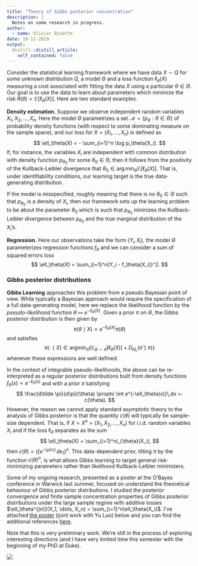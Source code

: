 ```yaml
---
title: "Theory of Gibbs posterior concentration"
description: |
  Notes on some research in progress.
author:
  - name: Olivier Binette
date: 10-11-2019
output:
  distill::distill_article:
    self_contained: false
---
```


Consider the statistical learning framework where we have data $X\sim Q$ for some unknown distribution $Q$, a model $\Theta$ and a loss function $\ell_\theta(X)$ measuring a cost associated with fitting the data $X$ using a particular $\theta\in\Theta$. Our goal is to use the data to learn about parameters which minimize the risk $R(\theta) = \mathbb{E}[\ell_\theta(X)]$. Here are two standard examples.

**Density estimation.** Suppose we observe independent random variables $X_1, X_2, \dots, X_n$. Here the model $\Theta$ parametrizes a set $\mathcal{M} = \{p_\theta : \theta \in \Theta \}$ of probability density functions (with respect to some dominating measure on the sample space), and our loss for $X = (X_1, \dots, X_n)$ is defined as
$$
\ell_\theta(X) = - \sum_{i=1}^n \log p_\theta(X_i).
$$
If, for instance, the variables $X_i$ are independent with common distribution with density function $p_{\theta_0}$ for some $\theta_0 \in \mathbb{\Theta}$, then it follows from the positivity of the Kullback-Leibler divergence that $\theta_0 \in \arg\min _ \theta \mathbb{E}[\ell _ \theta(X)]$. That is, under identifiability conditions, our learning target is the true data-generating distribution.

If the model is misspecified, roughly meaning that there is no $\theta_0\in \Theta$ such that $p_{\theta_0}$ is a density of $X_i$, then our framework sets up the learning problem to be about the parameter $\theta_0$ which is such that $p_{\theta_0}$ mininizes the Kullback-Leibler divergence between $p_{\theta_0}$ and the true marginal distribution of the $X_i$'s.

**Regression.** Here our observations take the form $(Y_i, X_i)$, the model $\Theta$ parameterizes regression functions $f_\theta$ and we can consider a sum of squared errors loss
$$
\ell_\theta(X) = \sum_{i=1}^n(Y_i - f_\theta(X_i))^2.
$$

### Gibbs posterior distributions

**Gibbs Learning** approaches this problem from a pseudo Bayesian point of view. While typically a Bayesian approach would require the specification of a full data-generating model, here we replace the likelihood function by the *pseudo-likelihood* function $\theta \mapsto e^{-\ell_\theta(X)}$. Given a prior $\pi$ on $\Theta$, the Gibbs posterior distribution is then given by
$$
\pi(\theta \mid X) \propto e^{-\ell_\theta(X)} \pi(\theta)
$$
and satisfies
$$
\pi(\cdot \mid X) \in \text{argmin}_{\hat \pi} \left\{ \mathbb{E}_{\theta \sim \hat \pi}[\ell_\theta(X)] + D_{\text{KL}}(\hat \pi \mid \pi) \right\}
$$
whenever these expressions are well defined. 

In the context of integrable pseudo-likelihoods, the above can be re-interpreted as a regular posterior distributions built from density functions $f _ \theta(x) \propto e^{-\ell _ \theta(x)}$ and with a prior $\tilde \pi$ satisfying
$$
\frac{d\tilde \pi}{d\pi}(\theta) \propto \int e^{-\ell_\theta(x)}\,dx =: c(\theta).
$$
However, the reason we cannot apply standard asymptotic theory to the analysis of Gibbs posterior is that the quantity $c(\theta)$ will typically be sample-size dependent. That is, if $X=X^n=(X_1, X_2, \dots, X_n)$ for i.i.d. random variables $X_i$ and if the loss $\ell_\theta$ separates as the sum
$$
\ell_\theta(X) = \sum_{i=1}^nl_{\theta}(X_i),
$$
then $c(\theta) = \left(\int e^{-l_\theta(x_1)} \, dx_1\right)^n$. This data-dependent prior, tilting $\pi$ by the function $c(\theta)^n$, is what allows Gibbs learning to target general risk-minimizing parameters rather than likelihood Kullback-Leibler minimizers.

Some of my ongoing research, presented as a poster at the O'Bayes conference in Warwick last summer, focused on understand the theoretical behaviour of Gibbs posterior distributions. I studied the posterior convergence and finite sample concentration properties of Gibbs posterior distributions under the large sample regime with additive losses $\ell_\theta^{(n)}(X_1, \dots, X_n) = \sum_{i=1}^n\ell_\theta(X_i)$. I've attached [the poster](http://olivierbinette.ca/blog/media/2019-10-11/poster.pdf) (joint work with Yu Luo) below and you can find the additional references [here](http://olivierbinette.ca/blog/media/2019-10-11/references.pdf).

Note that this is very preliminary work. We're still in the process of exploring interesting directions (and I have very limited time this semester with the beginning of my PhD at Duke).

![](poster.png)


